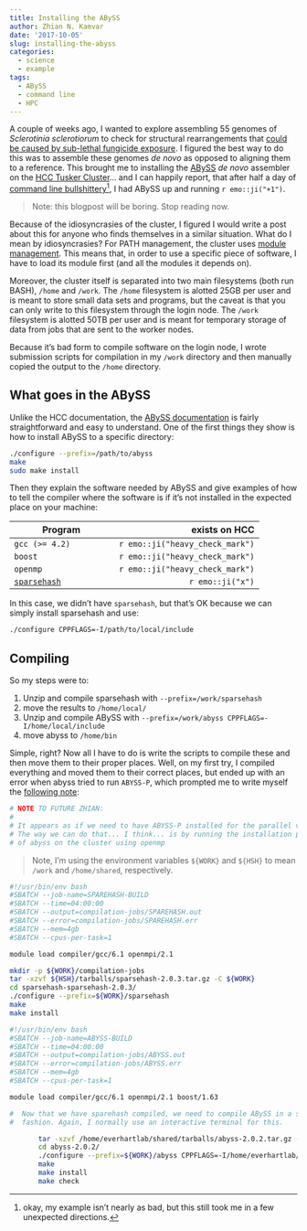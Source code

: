 ```yaml
---
title: Installing the ABySS
author: Zhian N. Kamvar
date: '2017-10-05'
slug: installing-the-abyss
categories:
  - science
  - example
tags:
  - ABySS
  - command line
  - HPC
---
```


A couple of weeks ago, I wanted to explore assembling 55 genomes of *Sclerotinia sclerotiorum* to check for structural rearrangements that [could be caused by sub-lethal fungicide exposure](https://apsnet.confex.com/apsnet/2017/meetingapp.cgi/Paper/6023). 
I figured the best way to do this was to assemble these genomes *de novo* as opposed to aligning them to a reference.
This brought me to installing the [ABySS] *de novo* assembler on the [HCC Tusker Cluster]... and I can happily report, that after half a day of [command line bullshittery][^1], I had ABySS up and running `r emo::ji("+1")`. 

> Note: this blogpost will be boring. Stop reading now.

Because of the idiosyncrasies of the cluster, I figured I would write a post about this for anyone who finds themselves in a similar situation. 
What do I mean by idiosyncrasies? 
For PATH management, the cluster uses [module management](http://modules.sourceforge.net/).
This means that, in order to use a specific piece of software, I have to load its module first (and all the modules it depends on). 

Moreover, the cluster itself is separated into two main filesystems (both run BASH), `/home` and `/work`. 
The `/home` filesystem is alotted 25GB per user and is meant to store small data sets and programs, but the caveat is that you can only write to this filesystem through the login node. 
The `/work` filesystem is alotted 50TB per user and is meant for temporary storage of data from jobs that are sent to the worker nodes. 

Because it's bad form to compile software on the login node, I wrote submission scripts for compilation in my `/work` directory and then manually copied the output to the `/home` directory.

What goes in the ABySS
-----------------------

Unlike the HCC documentation, the [ABySS documentation] is fairly straightforward and easy to understand. 
One of the first things they show is how to install ABySS to a specific directory:



```bash
./configure --prefix=/path/to/abyss
make
sudo make install
```


Then they explain the software needed by ABySS and give examples of how to tell the compiler where the software is if it's not installed in the expected place on your machine:

 | Program         | exists on HCC        |
 | --------------- | --------------------:|
 | `gcc (>= 4.2)`  | `r emo::ji("heavy_check_mark")` |
 | `boost`         | `r emo::ji("heavy_check_mark")` |
 | `openmp`        | `r emo::ji("heavy_check_mark")` |
 | [`sparsehash`](https://github.com/sparsehash/sparsehash) | `r emo::ji("x")` |
 
In this case, we didn't have `sparsehash`, but that's OK because we can simply install sparsehash and use:

```bash
./configure CPPFLAGS=-I/path/to/local/include
```

Compiling
---------

So my steps were to:

1. Unzip and compile sparsehash with `--prefix=/work/sparsehash`
2. move the results to `/home/local/`
3. Unzip and compile ABySS with `--prefix=/work/abyss CPPFLAGS=-I/home/local/include`
4. move abyss to `/home/bin`

Simple, right? Now all I have to do is write the scripts to compile these and then move them to their proper places. 
Well, on my first try, I compiled everything and moved them to their correct places, but ended up with an error when abyss tried to run `ABYSS-P`, which prompted me to write myself the [following note](https://github.com/zkamvar/read-processing/blob/a1c151952e95f5b4f0c4c3d919c24b5868086170/scripts/make-abyss-assembly.sh#L41-L45):

```bash
# NOTE TO FUTURE ZHIAN:
#
# It appears as if we need to have ABYSS-P installed for the parallel version
# The way we can do that... I think... is by running the installation process
# of abyss on the cluster using openmp
```



> Note, I'm using the environment variables `${WORK}` and `${HSH}` to mean `/work` and `/home/shared`, respectively.

```bash
#!/usr/bin/env bash
#SBATCH --job-name=SPAREHASH-BUILD
#SBATCH --time=04:00:00
#SBATCH --output=compilation-jobs/SPAREHASH.out
#SBATCH --error=compilation-jobs/SPAREHASH.err
#SBATCH --mem=4gb
#SBATCH --cpus-per-task=1

module load compiler/gcc/6.1 openmpi/2.1

mkdir -p ${WORK}/compilation-jobs
tar -xzvf ${HSH}/tarballs/sparsehash-2.0.3.tar.gz -C ${WORK}
cd sparsehash-sparsehash-2.0.3/
./configure --prefix=${WORK}/sparsehash
make
make install
```


```bash
#!/usr/bin/env bash
#SBATCH --job-name=ABYSS-BUILD
#SBATCH --time=04:00:00
#SBATCH --output=compilation-jobs/ABYSS.out
#SBATCH --error=compilation-jobs/ABYSS.err
#SBATCH --mem=4gb
#SBATCH --cpus-per-task=1

module load compiler/gcc/6.1 openmpi/2.1 boost/1.63

#  Now that we have sparehash compiled, we need to compile ABySS in a similar
#  fashion. Again, I normally use an interactive terminal for this.

       tar -xzvf /home/everhartlab/shared/tarballs/abyss-2.0.2.tar.gz -C ${WORK}
       cd abyss-2.0.2/
       ./configure --prefix=${WORK}/abyss CPPFLAGS=-I/home/everhartlab/shared/local/include
       make
       make install
       make check
```


[HCC Tusker Cluster]: https://hcc-docs.unl.edu/display/HCCDOC/HCC+Documentation
[ABySS]: https://github.com/bcgsc/abyss#readme
[ABySS documentation]: https://github.com/bcgsc/abyss#compiling-abyss-from-source
[command line bullshittery]: http://pgbovine.net/cmdline-bs-example.htm
[^1]: okay, my example isn't nearly as bad, but this still took me in a few unexpected directions.